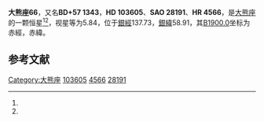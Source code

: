 {{Starbox begin
| name = 大熊座66
}}
{{Starbox observe
| epoch = [[J2000.0|J2000.0]]
| constell = [[大熊座|大熊座]]<ref name=SIMBAD>{{cite web
 | url=http://simbad.u-strasbg.fr/simbad/sim-id?Ident=HR+4566
 | title=Pulsating variable Star
 | publisher=Centre de Données astronomiques de Strasbourg
 | work=SIMBAD
 | accessdate=2012-07-13
 | archive-date=2019-08-11
 | archive-url=https://web.archive.org/web/20190811080830/http://simbad.u-strasbg.fr/simbad/sim-id?Ident=HR+4566
 }}</ref><ref name=DATA>{{cite web
 | url=http://vizier.u-strasbg.fr/viz-bin/VizieR-5?-out.add=.&-source=5050&-corr=PK=HR&-out.max=9999&HR=4566
 | title=VizieR Detailed Page
 | accessdate=2012-07-13
 | archive-date=2016-03-04
 | archive-url=https://web.archive.org/web/20160304233913/http://vizier.u-strasbg.fr/viz-bin/VizieR-5?-out.add=.&-source=5050&-corr=PK=HR&-out.max=9999&HR=4566
 | dead-url=no
 }}</ref>
| 星官 = 
| ra = {{RA|11|55|58.4}}<ref name=SIMBAD /><ref name=DATA />
| dec = {{DEC|+56|35|55}}<ref name=SIMBAD /><ref name=DATA />
| appmag_v = 5.84<ref name=SIMBAD /><ref name=DATA />
}}
{{Starbox character
| class = K1III<ref name=SIMBAD /><ref name=DATA />
| b-v = 1.1<ref name=SIMBAD /><ref name=DATA />
| u-b = <ref name=SIMBAD /><ref name=DATA />
| r-i = <ref name=SIMBAD /><ref name=DATA />
| variable = 
}}
{{Starbox astrometry
| radial_v = 
| prop_mo_ra = 13
| parallax = 
| p_error = 
}}
{{Starbox catalog
| names =BD+57 1343，[[SAO星表|SAO]] 28191，[[HD星表|HD]] 103605，[[HR星表|HR]] 4566}}
{{Starbox reference |Simbad=HR+4566}}
{{Starbox end}}

'''大熊座66'''，又名'''BD+57 1343'''，'''HD 103605'''、'''SAO 28191'''、'''HR 4566'''，是[[大熊座|大熊座]]的一颗恒星<ref name=SIMBAD /><ref name=DATA />，视星等为5.84，位于[[銀道座標系|銀經]]137.73，[[銀道座標系|銀緯]]58.91，其[[B1900.0|B1900.0]]坐标为赤經{{RA|11|50|45}}，赤緯{{DEC|+57|58.91|18}}。

== 参考文献 ==
{{reflist}}

{{star-stub}}

{{大熊座恒星}}
[[Category:大熊座|Category:大熊座]]
[[Category:HD和HDE天體|103605]]
[[Category:HR天體|4566]]
[[Category:SAO天體|28191]]